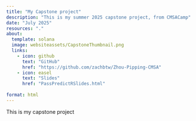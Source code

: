 ```yaml
---
title: "My Capstone project"
description: "This is my summer 2025 capstone project, from CMSACamp"
date: "July 2025"
resources: "."
about:
  template: solana
  image: websiteassets/CapstoneThumbnail.png
  links:
    - icon: github
      text: "GitHub"
      href: "https://github.com/zachbtw/Zhou-Pipping-CMSA"
    - icon: easel
      text: "Slides"
      href: "PassPredictRSlides.html"
    
format: html
---
```


This is my capstone project
